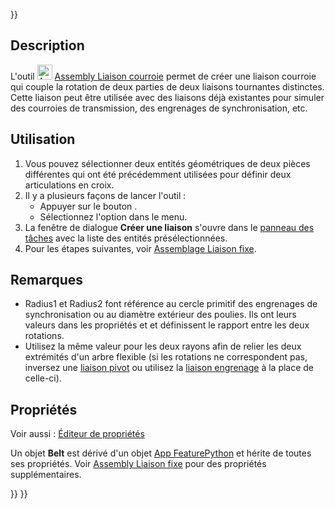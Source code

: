 <languages/>

{{UnfinishedDocu{{#translation:}}}}

{{Docnav/fr
|[[Assembly_CreateJointGears/fr|Liaison engrenage]]
|[[Assembly_Preferences/fr|Préférences]]
|[[Assembly_Workbench/fr|Atelier Assembly]]
|IconL=Assembly_CreateJointGears.svg
|IconR=
|IconC=Workbench_Assembly.svg
}}

<div class="mw-translate-fuzzy">
{{GuiCommand/fr
|Name=Assembly CreateJointBelt
|Name/fr=Assembly Liaison courroie
|MenuLocation=Assemblage → Créer une liaison engrenage/courroie → Créer une liaison courroie
|Workbenches=[[Assembly_Workbench/fr|Assembly]]
|Shortcut=
|Version=1.0
|SeeAlso=
}}
</div>

==Description==

<div class="mw-translate-fuzzy">
L'outil [[Image:Assembly_CreateJointBelt.svg|24px]] [[Assembly_CreateJointBelt/fr|Assembly Liaison courroie]] permet de créer une liaison courroie qui couple la rotation de deux parties de deux liaisons tournantes distinctes. Cette liaison peut être utilisée avec des liaisons déjà existantes pour simuler des courroies de transmission, des engrenages de synchronisation, etc.
</div>

<span id="Usage"></span>
==Utilisation==

<div class="mw-translate-fuzzy">
# Vous pouvez sélectionner deux entités géométriques de deux pièces différentes qui ont été précédemment utilisées pour définir deux articulations en croix.
# Il y a plusieurs façons de lancer l'outil :
#* Appuyer sur le bouton {{Button|[[Image:Assembly_CreateJointBelt.svg|16px]] [[Assembly_CreateJointBelt/fr|Créer une liaison courroie]]}}.
#* Sélectionnez l'option {{MenuCommand|Assemblage → Créer une liaison engrenage/courroie → [[Image:Assembly_CreateJointBelt.svg|16px]] Créer une liaison courroie}} dans le menu.
# La fenêtre de dialogue '''Créer une liaison''' s'ouvre dans le [[Task_panel/fr|panneau des tâches]] avec la liste des entités présélectionnées.
# Pour les étapes suivantes, voir [[Assembly_CreateJointFixed/fr#Utilisation|Assemblage Liaison fixe]].
</div>

<span id="Notes"></span>
==Remarques==

* Radius1 et Radius2 font référence au cercle primitif des engrenages de synchronisation ou au diamètre extérieur des poulies. Ils ont leurs valeurs dans les propriétés {{PropertyData|Distance}} et {{PropertyData|Distance2}} et définissent le rapport entre les deux rotations.
* Utilisez la même valeur pour les deux rayons afin de relier les deux extrémités d'un arbre flexible (si les rotations ne correspondent pas, inversez une [[Assembly_CreateJointRevolute/fr|liaison pivot]] ou utilisez la [[Assembly_CreateJointGears/fr|liaison engrenage]] à la place de celle-ci).

<span id="Properties"></span>
==Propriétés==

Voir aussi : [[Property_editor/fr|Éditeur de propriétés]]

Un objet '''Belt''' est dérivé d'un objet [[App_FeaturePython/fr|App FeaturePython]] et hérite de toutes ses propriétés. Voir [[Assembly_CreateJointFixed/fr#Propriétés|Assembly Liaison fixe]] pour des propriétés supplémentaires.


{{Docnav/fr
|[[Assembly_CreateJointGears/fr|Liaison engrenage]]
|[[Assembly_Preferences/fr|Préférences]]
|[[Assembly_Workbench/fr|Atelier Assembly]]
|IconL=Assembly_CreateJointGears.svg
|IconR=
|IconC=Workbench_Assembly.svg
}}

{{Assembly_Tools_navi{{#translation:}}}}
{{Userdocnavi{{#translation:}}}}
